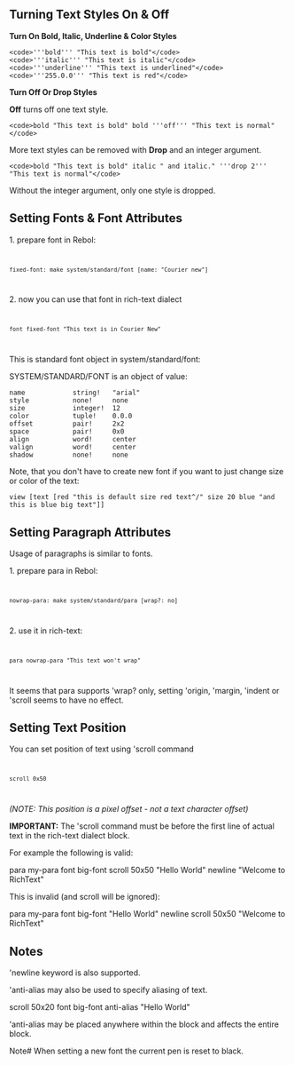 == Turning Text Styles On & Off==

'''Turn On Bold, Italic, Underline & Color Styles'''

<pre>
<code>'''bold''' "This text is bold"</code>
<code>'''italic''' "This text is italic"</code>
<code>'''underline''' "This text is underlined"</code>
<code>'''255.0.0''' "This text is red"</code>
</pre>

'''Turn Off Or Drop Styles'''

'''Off''' turns off one text style.

<pre>
<code>bold "This text is bold" bold '''off''' "This text is normal" </code>
</pre>

More text styles can be removed with '''Drop''' and an integer argument.

<pre>
<code>bold "This text is bold" italic " and italic." '''drop 2''' "This text is normal"</code>
</pre>

Without the integer argument, only one style is dropped.

== Setting Fonts & Font Attributes ==

1. prepare font in Rebol:

<code><pre>fixed-font: make system/standard/font [name: "Courier new"]</pre></code>

2. now you can use that font in rich-text dialect

<code><pre>font fixed-font "This text is in Courier New"</pre></code>

This is standard font object in system/standard/font:


SYSTEM/STANDARD/FONT is an object of value:

<pre>
name            string!   "arial"
style           none!     none
size            integer!  12
color           tuple!    0.0.0
offset          pair!     2x2
space           pair!     0x0
align           word!     center
valign          word!     center
shadow          none!     none
</pre>


Note, that you don't have to create new font if you want to just change size or color of the text:

<pre>
view [text [red "this is default size red text^/" size 20 blue "and this is blue big text"]]
</pre>

== Setting Paragraph Attributes ==

Usage of paragraphs is similar to fonts.

1. prepare para in Rebol:

<code><pre>nowrap-para: make system/standard/para [wrap?: no]</pre></code>

2. use it in rich-text:

<code><pre>para nowrap-para "This text won't wrap"</pre></code>

It seems that para supports 'wrap? only, setting 'origin, 'margin, 'indent or 'scroll seems to have no effect.

== Setting Text Position ==

You can set position of text using 'scroll command

<code><pre>scroll 0x50</pre></code>

''(NOTE: This position is a pixel offset - not a text character offset)''


'''IMPORTANT:''' The 'scroll command must be before the first line of actual text in the rich-text dialect block.

For example the following is valid:


para my-para
font big-font
scroll 50x50
"Hello World" newline
"Welcome to RichText"


This is invalid (and scroll will be ignored):


para my-para
font big-font
"Hello World" newline
scroll 50x50
"Welcome to RichText"


== Notes ==

'newline keyword is also supported.

'anti-alias may also be used to specify aliasing of text.


scroll 50x20
font big-font
anti-alias
"Hello World"


'anti-alias may be placed anywhere within the block and affects the entire block.

Note# When setting a new font the current pen is reset to black.